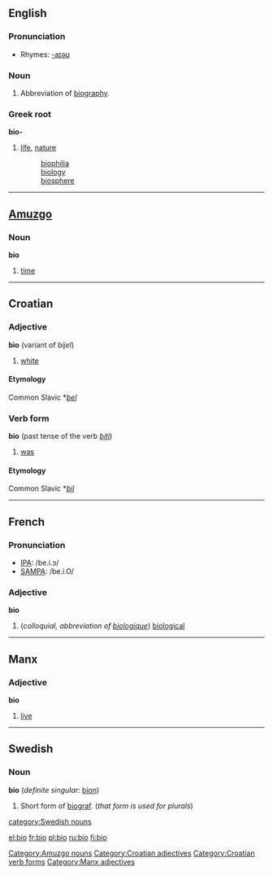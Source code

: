 {{see|bio-}}
==English==

===Pronunciation===
*Rhymes: [[Rhymes:English:-aɪəʊ|-aɪəʊ]]

===Noun===
{{en-noun}}

# {{colloquial}} Abbreviation of [[biography]].

===Greek root===
'''bio-'''
#[[life]], [[nature]]
#:[[biophilia]]
#:[[biology]]
#:[[biosphere]]

----

==[[Amuzgo]]==
===Noun===
'''bio'''

# [[time]]

[[Category:Amuzgo nouns]]

----

==Croatian==
===Adjective===
'''bio''' (variant of ''bijel'')

# [[white]]

====Etymology====
Common Slavic *''[[bel]]''

===Verb form===
'''bio''' (past tense of the verb ''[[biti]]'')

#[[was]]

====Etymology====
Common Slavic *''[[bil]]''

[[Category:Croatian adjectives]]
[[Category:Croatian verb forms]]

----

==French==

===Pronunciation===
*[[w:IPA|IPA]]: /be.i.ɔ/
*[[w:SAMPA|SAMPA]]: /be.i.O/

===Adjective===
{{fr-infl-adj|sm=bio|sf=bio|pm=bio|pf=bio|smp=be.i.ɔ|sfp=be.i.ɔ|pmp=be.i.ɔ|pfp=be.i.ɔ}}
'''bio'''

#(''colloquial, abbreviation of [[biologique]]'') [[biological]]

----

==Manx==
===Adjective===
'''bio'''
#[[live]]

[[Category:Manx adjectives]]

----

==Swedish==
===Noun===
'''bio''' {{c}} (''definite singular:'' [[bion]])

# Short form of [[biograf]]. (''that form is used for plurals'')

[[category:Swedish nouns]]

[[el:bio]]
[[fr:bio]]
[[pl:bio]]
[[ru:bio]]
[[fi:bio]]
